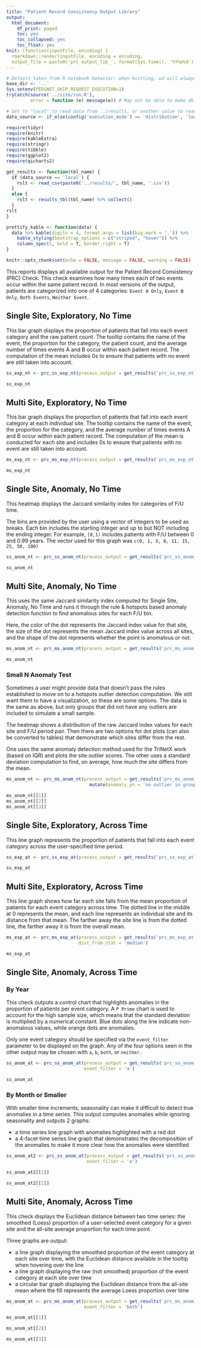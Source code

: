 ```yaml
---
title: "Patient Record Consistency Output Library"
output:
  html_document:
    df_print: paged
    toc: yes
    toc_collapsed: yes
    toc_float: yes
knit: (function(inputFile, encoding) {
  rmarkdown::render(inputFile, encoding = encoding, 
  output_file = paste0('prc_output_lib_', format(Sys.time(), '%Y%m%d'), '.html') )}) 
---
```


```r
# Default taken from R notebook behavior: when knitting, wd will always be location of notebook
base_dir <- '..'
Sys.setenv(PEDSNET_SKIP_REQUEST_EXECUTION=1)
tryCatch(source('../site/run.R'),
         error = function (e) message(e)) # May not be able to make db connection

# Set to "local" to read data from ../results, or another value to read from db
data_source <- if_else(config('execution_mode') == 'distribution', 'local', 'not_local')

require(tidyr)
require(knitr)
require(kableExtra)
require(stringr)
require(tibble)
require(ggplot2)
require(qicharts2)

get_results <- function(tbl_name) {
  if (data_source == 'local') {
    rslt <- read_csv(paste0('../results/', tbl_name, '.csv'))
  }
  else {
    rslt <- results_tbl(tbl_name) %>% collect()
  }
rslt
}

prettify_kable <- function(data) {
  data %>% kable(digits = 4, format.args = list(big.mark = ',')) %>%
    kable_styling(bootstrap_options = c("striped", "hover")) %>%
    column_spec(1, bold = T, border_right = T)
}

knitr::opts_chunk$set(echo = FALSE, message = FALSE, warning = FALSE)

```

This reports displays all available output for the Patient Record Consistency (PRC) Check. This check examines how many times each of two events occur within the same patient record. In most versions of the output, patients are categorized into one of 4 categories: `Event A Only`, `Event B Only`, `Both Events`, `Neither Event`. 


## Single Site, Exploratory, No Time

This bar graph displays the proportion of patients that fall into each event category and the raw patient count. The tooltip contains the name of the event, the proportion for the category, the patient count, and the average number of times events A and B occur within each patient record. The computation of the mean includes 0s to ensure that patients with no event are still taken into account.

```r

ss_exp_nt <- prc_ss_exp_nt(process_output = get_results('prc_ss_exp_nt'))

ss_exp_nt

```

## Multi Site, Exploratory, No Time

This bar graph displays the proportion of patients that fall into each event category at each individual site. The tooltip contains the name of the event, the proportion for the category, and the average number of times events A and B occur within each patient record. The computation of the mean is conducted for each site and includes 0s to ensure that patients with no event are still taken into account.

```r

ms_exp_nt <- prc_ms_exp_nt(process_output = get_results('prc_ms_exp_nt'))

ms_exp_nt

```

## Single Site, Anomaly, No Time

This heatmap displays the Jaccard similarity index for categories of F/U time. 

The bins are provided by the user using a vector of integers to be used as breaks. Each bin includes the starting integer and up to but NOT including the ending integer. For example, `[0,1)` includes patients with F/U between 0 and 0.99 years. The vector used for this graph was `c(0, 1, 3, 8, 11, 15, 25, 50, 100)`

```r

ss_anom_nt <- prc_ss_anom_nt(process_output = get_results('prc_ss_anom_nt'))

ss_anom_nt

```

## Multi Site, Anomaly, No Time

This uses the same Jaccard similarity index computed for Single Site, Anomaly, No Time and runs it through the rule & hotspots based anomaly detection function to find anomalous sites for each F/U bin.

Here, the color of the dot represents the Jaccard index value for that site, the size of the dot represents the mean Jaccard index value across all sites, and the shape of the dot represents whether the point is anomalous or not.

```r

ms_anom_nt <- prc_ms_anom_nt(process_output = get_results('prc_ms_anom_nt'))

ms_anom_nt

```

### Small N Anomaly Test

Sometimes a user might provide data that doesn't pass the rules established to move on to a hotspots outlier detection computation. We still want them to have a visualization, so these are some options. The data is the same as above, but only groups that did not have any outliers are included to simulate a small sample.

The heatmap shows a distribution of the raw Jaccard index values for each site and F/U period pair. Then there are two options for dot plots (can also be converted to tables) that demonstrate which sites differ from the rest. 

One uses the same anomaly detection method used for the TriNetX work (based on IQR) and plots the site outlier scores. The other uses a standard deviation computation to find, on average, how much the site differs from the mean. 

```r

ms_anom_nt <- prc_ms_anom_nt(process_output = get_results('prc_ms_anom_nt') %>%
                               mutate(anomaly_yn = 'no outlier in group'))

ms_anom_nt[[1]]
ms_anom_nt[[2]]
ms_anom_nt[[3]]

```

## Single Site, Exploratory, Across Time

This line graph represents the proportion of patients that fall into each event category across the user-specified time period.

```r

ss_exp_at <- prc_ss_exp_at(process_output = get_results('prc_ss_exp_at'))

ss_exp_at

```

## Multi Site, Exploratory, Across Time

This line graph shows how far each site falls from the mean proportion of patients for each event category across time. The dotted line in the middle at 0 represents the mean, and each line represents an individual site and its distance from that mean. The farther away the site line is from the dotted line, the farther away it is from the overall mean.

```r

ms_exp_at <- prc_ms_exp_at(process_output = get_results('prc_ms_exp_at'),
                           dist_from_stat = 'median')

ms_exp_at

```

## Single Site, Anomaly, Across Time

### By Year

This check outputs a control chart that highlights anomalies in the proportion of patients per event category. A `P Prime` chart is used to account for the high sample size, which means that the standard deviation is multiplied by a numerical constant. Blue dots along the line indicate non-anomalous values, while orange dots are anomalies.

Only one event category should be specified via the `event_filter` parameter to be displayed on the graph. Any of the four options seen in the other output may be chosen with `a`, `b`, `both`, or `neither.`

```r

ss_anom_at <- prc_ss_anom_at(process_output = get_results('prc_ss_anom_at_year'),
                             event_filter = 'a')

ss_anom_at

```

### By Month or Smaller

With smaller time increments, seasonality can make it difficult to detect true anomalies in a time series. This output computes anomalies while ignoring seasonality and outputs 2 graphs:

- a time series line graph with anomalies highlighted with a red dot
- a 4-facet time series line graph that demonstrates the decomposition of the anomalies to make it more clear how the anomalies were identified

```r

ss_anom_at2 <- prc_ss_anom_at(process_output = get_results('prc_ss_anom_at_month'),
                              event_filter = 'a')

ss_anom_at2[[1]]

ss_anom_at2[[2]]

```

## Multi Site, Anomaly, Across Time

This check displays the Euclidean distance between two time series: the smoothed (Loess) proportion of a user-selected event category for a given site and the all-site average proportion for each time point. 

Three graphs are output:

  * a line graph displaying the smoothed proportion of the event category at each site over time, with the Euclidean distance available in the tooltip when hovering over the line
  * a line graph displaying the raw (not smoothed) proportion of the event category at each site over time
  * a circular bar graph displaying the Euclidean distance from the all-site mean where the fill represents the average Loess proportion over time

```r

ms_anom_at <- prc_ms_anom_at(process_output = get_results('prc_ms_anom_at'),
                             event_filter = 'both')

ms_anom_at[[1]]

ms_anom_at[[2]]

ms_anom_at[[3]]

```